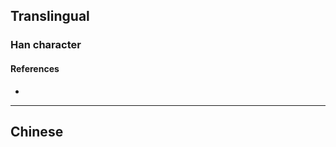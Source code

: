 {{character info}}
{{character info|0x2F89F}}
==Translingual==

===Han character===
{{Han char|rn=61|rad=心|as=04|sn=7|four=|canj=PHG,PMG|ids=⿰忄王(GO),⿰忄壬(T)}}

====References====
* {{Han ref|kx=0378.290|dkj=10399|dj=0706.280|hdz=42275.080|uh=5FF9|ud=24569}}

----

==Chinese==
{{zh-see|恁|v}}